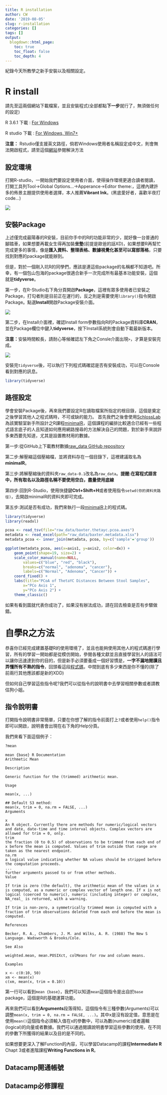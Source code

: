 ```yaml
---
title: R installation
author: CW
date: '2019-08-05'
slug: r-installation
categories: []
tags: []
output:
  blogdown::html_page:
    toc: true
    toc_float: false
    toc_depth: 4
---
```



紀錄今天所教學之新手安裝以及相關設定。

# R install

請先至這兩個網站下載檔案，並且安裝程式(全部都點**下一步**就行了，無須做任何的設定)

R 3.6.1 下載 : [For Windows](https://cran.r-project.org/bin/windows/base/R-3.6.1-win.exe)

R studio 下載 : [For Windows, Win7+](https://www.rstudio.com/products/rstudio/download/)

**注意：** Rstudio僅支援英文路徑，倘若Windows使用者名稱設定成中文，則會無法開啟程式，請至這個[網站](https://github.com/wush978/DataScienceAndR/wiki/Windows%E4%B8%AD%E6%96%87%E4%BD%BF%E7%94%A8%E8%80%85%E8%88%87Rstudio%E7%9A%84%E7%92%B0%E5%A2%83%E8%AE%8A%E6%95%B8%E8%AA%BF%E6%A0%A1)參閱解決方法

## 設定環境

打開R-studio，一開始我們要設定使用者介面，使得操作環境更適合讀者閱讀，打開工具列Tool->Global Options...->Apperance->Editor theme:，這裡內建許多的佈景主題提供使用者選擇，本人推薦**Vibrant Ink**。(黑底愛好者，喜歡半夜打code...)

![](Vibrant_ink.jpg)

## 安裝Package

上述僅完成最陽春的R安裝，目前你手中的R的功能非常的少，就好像一台普通的腳踏車，如果想要再載女生得再加裝**坐墊**(前提是歐爸的話XD)，如果想要R再幫忙完成更多的事情，像是**匯入資料、整理表格、數據視覺化甚至可以寫部落格**，只要找到對應的package就能辦到。

但是，對於一個剛入坑R的同學們，應該是連這些package的名稱都不知道吧。所幸，有一個包山包海的package很適合新手一次完成所有最基本功能安裝，這個就是**tidyverse**。

第一步，在R-Studio右下角分頁開啟**Package**，這裡有眾多使用者已安裝之Package，打勾者則是目前正在運行的，反之則是需要使用`library()`指令開啟Package。點選**Install**開啟Package安裝介面。

![](package_i.jpg)

第二步，在Install介面裡，確認Install form參數指向R的Package資料庫**CRAN**，並在Package欄位中鍵入**tidyverse**，按下Install系統則會自動下載最新版本。

**注意：**安裝時間較長，請耐心等候確認左下角之Consle介面出現`>`，才算是安裝完成。

![](tidy.jpg)

安裝完`tidyverse`後，可以執行下列程式碼確認是否有安裝成功，可以在Console看到對應的訊息。

``` r
library(tidyverse)
```

## 路徑設定

學會安裝Package後，再來我們要設定R在讀取檔案所指定的根目錄，這個是奠定之後學習其他人之程式碼時，不可或缺的能力。
首先我們之後會使用[SchlossLab](https://www.schlosslab.org/)為該實驗室新手所設計之R課程[minimalR](http://www.riffomonas.org/minimalR/)，這個課程的編排比較適合已經有一些程式語言底子的人且知道如何應用網路搜尋的方法解決自己的問題，對於新手來說許多東西要先知道，尤其是設置教材用的數據。

第一步:從GitHub上下載教材數據[raw_data GitHub repository](https://github.com/riffomonas/raw_data/archive/0.1.zip)

第二步:解壓縮這個壓縮檔，並將資料存在一個目錄下，這裡建議取名為**minimalR**。

第三步:將解壓縮後的資料夾`raw_data-0.1`改名為`raw_data`。**提醒:在寫程式語言中，所有取名以及路徑名稱不要使用空白，盡量使用底線**

第四步:回到R-Studio，使用快捷鍵**Ctrl+Shift+H**或者使用指令`setwd(你的資料夾路徑)`，去開啟minimalR的資料夾即可完成。

第五步:測試是否有成功，我們來執行一段[minimalR](http://www.riffomonas.org/minimalR/01_scatter_plots.html)上的程式碼。

``` r
library(tidyverse)
library(readxl)

pcoa <- read_tsv(file="raw_data/baxter.thetayc.pcoa.axes")
metadata <- read_excel(path="raw_data/baxter.metadata.xlsx")
metadata_pcoa <- inner_join(metadata, pcoa, by=c('sample'='group'))

ggplot(metadata_pcoa, aes(x=axis1, y=axis2, color=dx)) +
	geom_point(shape=19, size=2) +
	scale_color_manual(name=NULL,
		values=c("blue", "red", "black"),
		breaks=c("normal", "adenoma", "cancer"),
		labels=c("Normal", "Adenoma", "Cancer")) +
	coord_fixed() +
	labs(title="PCoA of ThetaYC Distances Between Stool Samples",
		x="PCo Axis 1",
		y="PCo Axis 2") +
	theme_classic()

```

如果有看到圖就代表你成功了，如果沒有辦法成功，請在回去檢查是否有步驟做錯。


# 自學R之方法

恭喜你已經完成建置基礎R的使用環境了，並且也能夠使用其他人的程式碼進行學習，所有的學習一開始都是從模仿開始，參閱各種文獻並且直接學習別人的語法可以讓你迅速達到你的目的，但是新手必須要養成一個好習慣是，**一字不漏地閱讀且弄懂所有不熟的指令**，回頭看這段[程式碼](## 路徑設定)，中間到底有多少東西是你不懂的(除了前兩行其他應該都是新的XDD)

但如何自己學習這些指令呢?我們可以從指令的說明書中去學習相關參數或者請教估狗小姐。

## 指令說明書

打開指令說明書非常簡單，只要在你想了解的指令前面打上`?`或者使用`help()`指令即可以開啟，說明書會出現在右下角的Help分頁。

我們來看下面這個例子：

``` r
?mean
```

```
mean {base}	R Documentation
Arithmetic Mean

Description

Generic function for the (trimmed) arithmetic mean.

Usage

mean(x, ...)

## Default S3 method:
mean(x, trim = 0, na.rm = FALSE, ...)
Arguments

x	
An R object. Currently there are methods for numeric/logical vectors and date, date-time and time interval objects. Complex vectors are allowed for trim = 0, only.
trim	
the fraction (0 to 0.5) of observations to be trimmed from each end of x before the mean is computed. Values of trim outside that range are taken as the nearest endpoint.
na.rm	
a logical value indicating whether NA values should be stripped before the computation proceeds.
...	
further arguments passed to or from other methods.
Value

If trim is zero (the default), the arithmetic mean of the values in x is computed, as a numeric or complex vector of length one. If x is not logical (coerced to numeric), numeric (including integer) or complex, NA_real_ is returned, with a warning.

If trim is non-zero, a symmetrically trimmed mean is computed with a fraction of trim observations deleted from each end before the mean is computed.

References

Becker, R. A., Chambers, J. M. and Wilks, A. R. (1988) The New S Language. Wadsworth & Brooks/Cole.

See Also

weighted.mean, mean.POSIXct, colMeans for row and column means.

Examples

x <- c(0:10, 50)
xm <- mean(x)
c(xm, mean(x, trim = 0.10))

```

第一行可以看到`mean {base}`，我們可以知道`mean`這個指令是出自於`base` package，這個是R的基礎運算功能。

再來我們可以看到**Arguments**段落得知，這個指令有三種參數(Arguments)可以調整`mean(x, trim = 0, na.rm = FALSE, ...)`。其中x是沒有設定值，意思是在使用`mean()`這個指令必須輸入值在x的參數中，可以為數(numeric)或者邏輯(logical)的向量或者數據。我們可以通過閱讀說明書學習這些參數的使用，在不同的參數下所獲得的結果以及目的是不同的。

如果想要更深入了解Function的內容，可以學習Datacamp的課程**Intermediate R** Chapt 3或者進階課程**Writing Functions in R**。


## Datacamp開通帳號

## Datacamp必修課程


